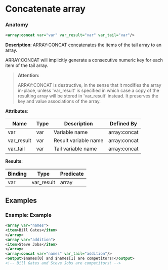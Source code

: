 # Concatenate array

### Anatomy

```xml
<array:concat var="var" var_result="var" var_tail="var"/>
```

 **Description**:
 ARRAY:CONCAT concatenates the items of the tail array to an array.

ARRAY:CONCAT will implicitly generate a consecutive numeric key for each item of the tail array.


> **Attention:**
>
> ARRAY:CONCAT is destructive, in the sense that it modifies the array in-place, unless 'var_result' is specified in which case a copy of the resulting array will be stored in 'var_result' instead. It preserves the key and value associations of the array.

**Attributes**:

| Name | Type | Description | Defined By |
| ---- | ---- | ----------- | ---------- |
| var | var | Variable name | array:concat |
| var_result | var | Result variable name | array:concat |
| var_tail | var | Tail variable name | array:concat |


**Results**:

| Binding | Type | Predicate |
| ------- | ---- | --------- |
| var|var_result | array | no-result-propagation |


## Examples

### Example: Example

```xml
<array var="names">
<item>Bill Gates</item>
</array>
<array var="addition">
<item>Steve Jobs</item>
</array>
<array:concat var="names" var_tail="addition"/>
<output>$names[0] and $names[1] are competitors!</output>
<!-- Bill Gates and Steve Jobs are competitors! -->
```

